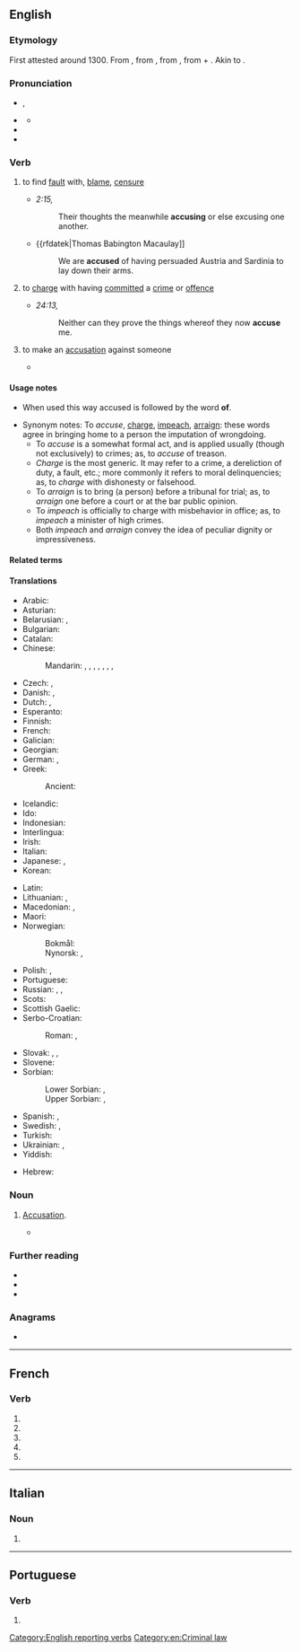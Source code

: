 {{also|accusé}}
==English==
{{Webster 1913}}

===Etymology===
First attested around 1300. From {{etyl|enm|en}} {{m|enm|acusen}}, from {{etyl|fro|en}} {{m|fro|acuser}}, from {{etyl|la|en}} {{m|la|accūsō||to call to account, accuse}}, from {{m|la|ad||to}} + {{m|la|causa||cause, lawsuit, reason}}. Akin to {{m|en|cause}}.

===Pronunciation===
* {{a|RP}} {{enPR|əkyo͞ozʹ}}, {{IPA|/əˈkjuːz/|lang=en}}
* {{a|US}} {{IPA|/əˈkjuz/|lang=en}}
** {{audio|En-us-accuse.ogg|Audio (US)|lang=en}}
* {{rhymes|uːz|lang=en}}
* {{hyphenation|ac|cuse|lang=en}}

===Verb===
{{en-verb|accus}}

# {{lb|en|transitive}} to find [[fault]] with, [[blame]], [[censure]]
#* {{rfdatek|Bible}} ''{{w|Epistle to the Romans}} 2:15,''
#*: Their thoughts the meanwhile '''accusing''' or else excusing one another.
#* {{rfdatek|Thomas Babington Macaulay]]
#*: We are '''accused''' of having persuaded Austria and Sardinia to lay down their arms.
# {{lb|en|transitive|law}} to [[charge]] with having [[commit]]ted a [[crime]] or [[offence]]
#* {{rfdatek|Bible}} ''{{w|Acts of the Apostles}} 24:13,''
#*: Neither can they prove the things whereof they now '''accuse''' me.
#: {{ux|en|For the U.S. President to be impeached, he must be '''accused''' of a high crime or misdemeanor.}}
#: {{syn|en|charge|indict|impeach|arraign}}
# {{lb|en|intransitive}} to make an [[accusation]] against someone
#* {{quote-journal|lang=en|date=2013-06-08| volume=407| issue=8839| page=55| magazine={{w|The Economist}}| title=[http://www.economist.com/news/business/21579011-president-proposes-new-round-intellectual-property-reform-obama-goes-troll-hunting Obama goes troll-hunting]| passage=According to this saga of intellectual-property misanthropy, these creatures [patent trolls] roam the business world, buying up patents and then using them to demand extravagant payouts from companies they '''accuse''' of infringing them. Often, their victims pay up rather than face the costs of a legal battle.}}
#: {{syn|en|blame|censure|reproach|criminate}}

====Usage notes====
* {{sense|legal}} When used this way accused is followed by the word '''of'''.
* Synonym notes: To ''accuse'', [[charge]], [[impeach]], [[arraign]]: these words agree in bringing home to a person the imputation of wrongdoing.
** To ''accuse'' is a somewhat formal act, and is applied usually (though not exclusively) to crimes; as, to ''accuse'' of treason.
** ''Charge'' is the most generic. It may refer to a crime, a dereliction of duty, a fault, etc.; more commonly it refers to moral delinquencies; as, to ''charge'' with dishonesty or falsehood.
** To ''arraign'' is to bring (a person) before a tribunal for trial; as, to ''arraign'' one before a court or at the bar public opinion.
** To ''impeach'' is officially to charge with misbehavior in office; as, to ''impeach'' a minister of high crimes.
** Both ''impeach'' and ''arraign'' convey the idea of peculiar dignity or impressiveness.

====Related terms====
{{rel3|en
|accusable
|accusation
|accusative
|accusatory
|accuser}}

====Translations====
{{trans-top|attribute blame to someone}}
* Arabic: {{t|ar|اِتَّهَمَ}}
* Asturian: {{t|ast|acusar}}
* Belarusian: {{t|be|абвінава́чваць|impf}}, {{t|be|абвінава́ціць|pf}}
* Bulgarian: {{t+|bg|обвиня́вам|impf}}
* Catalan: {{t+|ca|acusar}}
* Chinese:
*: Mandarin: {{t+|cmn|指責}}, {{t+|cmn|指责|tr=zhǐzé}}, {{t+|cmn|控告|tr=kònggào}}, {{t+|cmn|譴責}}, {{t+|cmn|谴责|tr=qiǎnzhé}}, {{t+|cmn|指控|tr=zhǐkòng}}, {{t+|cmn|控訴}}, {{t+|cmn|控诉|tr=kòngsù}}
* Czech: {{t|cs|obviňovat|impf}}, {{t+|cs|obvinit|pf}}
* Danish: {{t+|da|beskylde}}, {{t+|da|anklage}}
* Dutch: {{t+|nl|beschuldigen}}, {{t+|nl|aanklagen}}
* Esperanto: {{t|eo|akuzi}}
* Finnish: {{t+|fi|syyttää}}
* French: {{t+|fr|accuser}}
* Galician: {{t|gl|acusar}}
* Georgian: {{t|ka|დაბრალება}}
* German: {{t+|de|beschuldigen}}, {{t+|de|anklagen}}
* Greek:
*: Ancient: {{t|grc|κατηγορέω}}
* Icelandic: {{t+|is|kæra}}
* Ido: {{t+|io|akuzar}}
* Indonesian: {{t+|id|tuduh|alt=menuduh}}
* Interlingua: {{t|ia|accusar}}
* Irish: {{t|ga|coirigh}}
* Italian: {{t+|it|accusare}}
* Japanese: {{t+|ja|問う|tr=とう, tou}}, {{t|ja|着せる|tr=きせる, kiseru}}
* Korean: {{t+|ko|고소하다}}
{{trans-mid}}
* Latin: {{t+|la|accūsō}}
* Lithuanian: {{t+|lt|apkaltinti}}, {{t+|lt|kaltinti}}
* Macedonian: {{t|mk|обвинува|impf}}, {{t|mk|обвини|pf}}
* Maori: {{t|mi|whakapae}}
* Norwegian:
*: Bokmål: {{t+|no|beskylde}}
*: Nynorsk: {{t|nn|skulde}}, {{t|nn|skylde}}
* Polish: {{t+|pl|oskarżać|impf}}, {{t+|pl|oskarżyć|pf}}
* Portuguese: {{t+|pt|acusar}}
* Russian: {{t+|ru|вини́ть|impf}}, {{t+|ru|обвиня́ть|impf}}, {{t+|ru|обвини́ть|pf}}
* Scots: {{t|sco|wyte}}
* Scottish Gaelic: {{t|gd|cuir às leth}}
* Serbo-Croatian:
*: Roman: {{t+|sh|optúžiti|pf}}, {{t+|sh|okríviti|pf}}
* Slovak: {{t|sk|obviňovať|impf}}, {{t|sk|obviniť|pf}}, {{t|sk|obžalovať|pf}}
* Slovene: {{t|sl|obtožiti}}
* Sorbian:
*: Lower Sorbian: {{t|dsb|do winy dawaś|impf}}, {{t|dsb|do winy daś|pf}}
*: Upper Sorbian: {{t|hsb|wobwinować|impf}}, {{t|hsb|wobwinić|pf}}
* Spanish: {{t+|es|acusar}}, {{t+|es|denunciar}}
* Swedish: {{t+|sv|anklaga}}, {{t+|sv|beskylla}}
* Turkish: {{t+|tr|suçlamak}}
* Ukrainian: {{t|uk|звинува́чувати|impf}}, {{t|uk|звинува́тити|pf}}
* Yiddish: {{t|yi|באַשולדיקן}}
{{trans-bottom}}

{{checktrans-top}}
* Hebrew: {{t-check|he|להאשים|tr=le'haashym}}
{{trans-mid}}
{{trans-bottom}}

===Noun===
{{en-noun|-}}

# {{lb|en|obsolete}} [[accusation|Accusation]].
#* {{quote-book
|lang=en
|year=c. 1596–1599
|first=William
|last=Shakespeare
|authorlink=William Shakespeare
|title={{w|Henry IV, Part 2}}
|section=act 3, scene 1
|lines=158–160
|passage=And dogged York, that reaches at the moon, / Whose overweening arm I have plucked back, / By false '''accuse''' doth level at my life.
}}

===Further reading===
* {{R:Webster 1913}}
* {{R:Century 1911}}
* {{R:OneLook}}

[[Category:English reporting verbs]]
[[Category:en:Criminal law]]

===Anagrams===
* {{anagrams|en|a=accesu|cuecas}}

----

==French==

===Verb===
{{head|fr|verb form}}

# {{inflection of|accuser||1|s|pres|indc|lang=fr}}
# {{inflection of|accuser||3|s|pres|indc|lang=fr}}
# {{inflection of|accuser||1|s|pres|subj|lang=fr}}
# {{inflection of|accuser||3|s|pres|subj|lang=fr}}
# {{inflection of|accuser||2|s|impr|lang=fr}}

----

==Italian==

===Noun===
{{head|it|noun plural form|g=f}}

# {{plural of|accusa|lang=it}}

----

==Portuguese==

===Verb===
{{head|pt|verb form}}

# {{pt-verb-form-of|accusar}}